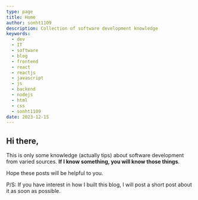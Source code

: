 ```yaml
---
type: page
title: Home
author: sonht1109
description: Collection of software development knowledge
keywords:
  - dev
  - IT
  - software
  - blog
  - frontend
  - react
  - reactjs
  - javascript
  - js
  - backend
  - nodejs
  - html
  - css
  - sonht1109
date: 2023-12-15
---
```

## Hi there,
This is only some knowledge (actually tips) about software development from varied sources.
**If I know something, you will know those things**.

Hope these posts will be helpful to you.

P/S: If you have interest in how I built this blog, I will post a short post about it as soon as possible.